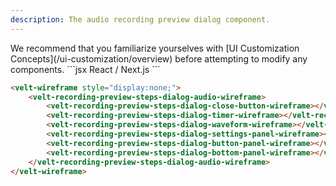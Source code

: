 ```yaml
---
description: The audio recording preview dialog component.
---
```


<Note>
We recommend that you familiarize yourselves with [UI Customization Concepts](/ui-customization/overview) before attempting to modify any components.
</Note>


<RequestExample>
```jsx React / Next.js
<VeltWireframe>
    <VeltRecordingPreviewStepsDialogWireframe.Audio>
        <VeltRecordingPreviewStepsDialogWireframe.Audio.CloseButton />
        <VeltRecordingPreviewStepsDialogWireframe.Audio.Timer />
        <VeltRecordingPreviewStepsDialogWireframe.Audio.Waveform />
        <VeltRecordingPreviewStepsDialogWireframe.Audio.SettingsPanel />
        <VeltRecordingPreviewStepsDialogWireframe.Audio.ButtonPanel />
        <VeltRecordingPreviewStepsDialogWireframe.Audio.BottomPanel />
    </VeltRecordingPreviewStepsDialogWireframe.Audio>
</VeltWireframe>
```

```HTML HTML
<velt-wireframe style="display:none;">
    <velt-recording-preview-steps-dialog-audio-wireframe>
        <velt-recording-preview-steps-dialog-close-button-wireframe></velt-recording-preview-steps-dialog-close-button-wireframe>
        <velt-recording-preview-steps-dialog-timer-wireframe></velt-recording-preview-steps-dialog-timer-wireframe>
        <velt-recording-preview-steps-dialog-waveform-wireframe></velt-recording-preview-steps-dialog-waveform-wireframe>
        <velt-recording-preview-steps-dialog-settings-panel-wireframe></velt-recording-preview-steps-dialog-settings-panel-wireframe>
        <velt-recording-preview-steps-dialog-button-panel-wireframe></velt-recording-preview-steps-dialog-button-panel-wireframe>
        <velt-recording-preview-steps-dialog-bottom-panel-wireframe></velt-recording-preview-steps-dialog-bottom-panel-wireframe>
    </velt-recording-preview-steps-dialog-audio-wireframe>
</velt-wireframe>
```
</RequestExample>

